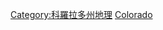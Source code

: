 {{Commonscat|Rivers of Colorado}}

[[Category:科羅拉多州地理|Category:科羅拉多州地理]]
[[Category:美國各州河流|Colorado]]